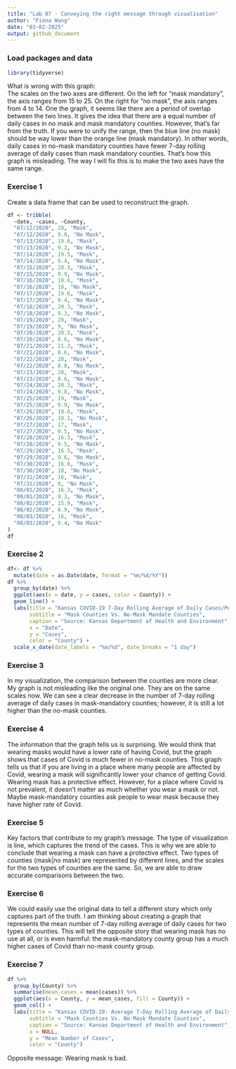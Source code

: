 ```yaml
---
title: "Lab 07 - Conveying the right message through visualisation"
author: "Fiona Wang"
date: "03-02-2025"
output: github_document
---
```


### Load packages and data

```r
library(tidyverse) 
```

What is wrong with this graph:       
The scales on the two axes are different. On the left for "mask mandatory", the axis ranges from 15 to 25. On the right for "no mask", the axis ranges from 4 to 14. One the graph, it seems like there are a period of overlap between the two lines. It gives the idea that there are a equal number of daily cases in no mask and mask mandatory counties. However, that's far from the truth. If you were to unify the range, then the blue line (no mask) should be way lower than the orange line (mask mandatory). In other words, daily cases in no-mask mandatory counties have fewer 7-day rolling average of daily cases than mask mandatory counties. That's how this graph is misleading. The way I will fix this is to make the two axes have the same range. 

### Exercise 1
Create a data frame that can be used to reconstruct the graph.
```r
df <- tribble(
  ~date, ~cases, ~County,
  "07/12/2020", 28, "Mask",
  "07/12/2020", 9.8, "No Mask",
  "07/13/2020", 19.6, "Mask",
  "07/13/2020", 9.2, "No Mask",
  "07/14/2020", 19.5, "Mask",
  "07/14/2020", 9.4, "No Mask",
  "07/15/2020", 20.3, "Mask",
  "07/15/2020", 9.9, "No Mask",
  "07/16/2020", 19.6, "Mask",
  "07/16/2020", 10, "No Mask",
  "07/17/2020", 19.6, "Mask",
  "07/17/2020", 9.4, "No Mask",
  "07/18/2020", 20.3, "Mask",
  "07/18/2020", 9.3, "No Mask",
  "07/19/2020", 20, "Mask",
  "07/19/2020", 9, "No Mask",
  "07/20/2020", 20.5, "Mask",
  "07/20/2020", 8.6, "No Mask",
  "07/21/2020", 21.3, "Mask",
  "07/21/2020", 8.6, "No Mask",
  "07/22/2020", 20, "Mask",
  "07/22/2020", 8.8, "No Mask",
  "07/23/2020", 20, "Mask",
  "07/23/2020", 8.6, "No Mask",
  "07/24/2020", 20.3, "Mask",
  "07/24/2020", 9.8, "No Mask",
  "07/25/2020", 19, "Mask",
  "07/25/2020", 9.9, "No Mask",
  "07/26/2020", 19.6, "Mask",
  "07/26/2020", 10.1, "No Mask",
  "07/27/2020", 17, "Mask",
  "07/27/2020", 9.5, "No Mask",
  "07/28/2020", 16.3, "Mask",
  "07/28/2020", 9.5, "No Mask",
  "07/29/2020", 16.5, "Mask",
  "07/29/2020", 9.6, "No Mask",
  "07/30/2020", 16.6, "Mask",
  "07/30/2020", 10, "No Mask",
  "07/31/2020", 16, "Mask",
  "07/31/2020", 9, "No Mask",
  "08/01/2020", 16.3, "Mask",
  "08/01/2020", 9.2, "No Mask",
  "08/02/2020", 15.9, "Mask",
  "08/02/2020", 8.9, "No Mask",
  "08/03/2020", 16, "Mask",
  "08/03/2020", 9.4, "No Mask"
)
df
```

### Exercise 2

```r
df<- df %>% 
  mutate(date = as.Date(date, format = "%m/%d/%Y"))
df %>% 
  group_by(date) %>% 
  ggplot(aes(x = date, y = cases, color = County)) +
  geom_line() +
  labs(title = "Kansas COVID-19 7-Day Rolling Average of Daily Cases/Per 100K Population",
       subtitle = "Mask Counties Vs. No-Mask Mandate Counties",
       caption = "Source: Kansas Department of Health and Environment",
       x = "Date", 
       y = "Cases",
       color = "County") +
  scale_x_date(date_labels = "%m/%d", date_breaks = "1 day")
```

### Exercise 3
In my visualization, the comparison between the counties are more clear. My graph is not misleading like the original one. They are on the same scales now. We can see a clear decrease in the number of 7-day rolling average of daily cases in mask-mandatory counties; however, it is still a lot higher than the no-mask counties. 

### Exercise 4
The information that the graph tells us is surprising. We would think that wearing masks would have a lower rate of having Covid, but the graph shows that cases of Covid is much fewer in no-mask counties. This graph tells us that if you are living in a place where many people are affected by Covid, wearing a mask will significantly lower your chance of getting Covid. Wearing mask has a protective effect. However, for a place where Covid is not prevalent, it doesn't matter as much whether you wear a mask or not. Maybe mask-mandatory counties ask people to wear mask because they have higher rate of Covid. 

### Exercise 5
Key factors that contribute to my graph's message. The type of visualization is line, which captures the trend of the cases. This is why we are able to conclude that wearing a mask can have a protective effect. Two types of counties (mask|no mask) are represented by different lines, and the scales for the two types of counties are the same. So, we are able to draw accurate comparisons between the two. 

### Exercise 6
We could easily use the original data to tell a different story which only captures part of the truth. I am thinking about creating a graph that represents the mean number of 7-day rolling average of daily cases for two types of counties. This will tell the opposite story that wearing mask has no use at all, or is even harmful: the mask-mandatory county group has a much higher cases of Covid than no-mask county group. 

### Exercise 7
```r
df %>% 
  group_by(County) %>% 
  summarise(mean_cases = mean(cases)) %>% 
  ggplot(aes(x = County, y = mean_cases, fill = County)) +
  geom_col() +
  labs(title = "Kansas COVID-19: Average 7-Day Rolling Average of Daily Cases/Per 100K Population from July 12 to Aug 3rd, 2020",
       subtitle = "Mask Counties Vs. No-Mask Mandate Counties",
       caption = "Source: Kansas Department of Health and Environment",
       x = NULL, 
       y = "Mean Number of Cases",
       color = "County") 
```

Opposite message: Wearing mask is bad.